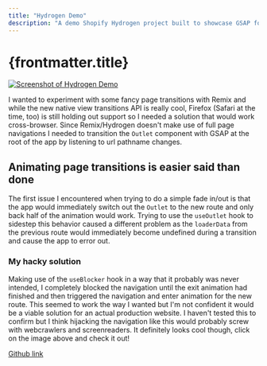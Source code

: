 ```yaml
---
title: "Hydrogen Demo"
description: "A demo Shopify Hydrogen project built to showcase GSAP for page transitions"
---
```



# {frontmatter.title}

<a href="https://hydrogen-demo-chi-olive.vercel.app/" rel="noreferrer" target="_blank" title={frontmatter.title}>
  <img src={image} alt="Screenshot of Hydrogen Demo" style={{borderRadius: 6}} />
</a>

I wanted to experiment with some fancy page transitions with Remix and while the new native view transitions API is really cool, Firefox (Safari at the time, too) is still holding out support so I needed a solution that would work cross-browser. Since Remix/Hydrogen doesn't make use of full page navigations I needed to transition the `Outlet` component with GSAP at the root of the app by listening to url pathname changes.

## Animating page transitions is easier said than done

The first issue I encountered when trying to do a simple fade in/out is that the app would immediately switch out the `Outlet` to the new route and only back half of the animation would work. Trying to use the `useOutlet` hook to sidestep this behavior caused a different problem as the `loaderData` from the previous route would immediately become undefined during a transition and cause the app to error out.

### My hacky solution

Making use of the `useBlocker` hook in a way that it probably was never intended, I completely blocked the navigation until the exit animation had finished and then triggered the navigation and enter animation for the new route. This seemed to work the way I wanted but I'm not confident it would be a viable solution for an actual production website. I haven't tested this to confirm but I think hijacking the navigation like this would probably screw with webcrawlers and screenreaders. It definitely looks cool though, click on the image above and check it out!

[Github link](https://github.com/jrarick/hydrogen-demo)